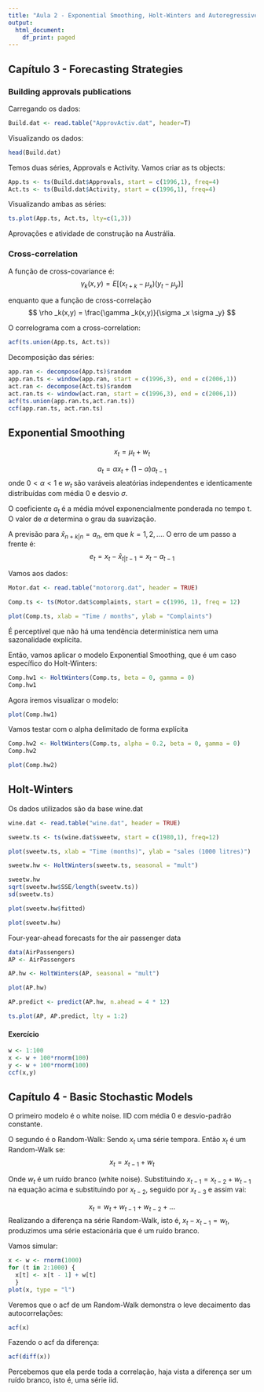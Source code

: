 ```yaml
---
title: "Aula 2 - Exponential Smoothing, Holt-Winters and Autoregressive"
output:
  html_document:
    df_print: paged
---
```


## Capítulo 3 - Forecasting Strategies

### Building approvals publications

Carregando os dados:
```r
Build.dat <- read.table("ApprovActiv.dat", header=T)
```

Visualizando os dados:
```r
head(Build.dat)
```

Temos duas séries, Approvals e Activity. Vamos criar as ts objects:
```r
App.ts <- ts(Build.dat$Approvals, start = c(1996,1), freq=4)
Act.ts <- ts(Build.dat$Activity, start = c(1996,1), freq=4)
```

Visualizando ambas as séries:
```r
ts.plot(App.ts, Act.ts, lty=c(1,3))
```

Aprovações e atividade de construção na Austrália. 

### Cross-correlation

A função de cross-covariance é:
$$
\gamma _k(x,y) = E[(x_{t+k}-\mu_x)(y_t - \mu_y)]
$$

enquanto que a função de cross-correlação 
$$
\rho _k(x,y) = \frac{\gamma _k(x,y)}{\sigma _x \sigma _y}
$$

O correlograma com a cross-correlation:
```r
acf(ts.union(App.ts, Act.ts))
```

Decomposição das séries:
```r
app.ran <- decompose(App.ts)$random
app.ran.ts <- window(app.ran, start = c(1996,3), end = c(2006,1))
act.ran <- decompose(Act.ts)$random
act.ran.ts <- window(act.ran, start = c(1996,3), end = c(2006,1))
acf(ts.union(app.ran.ts,act.ran.ts))
ccf(app.ran.ts, act.ran.ts)
```


## Exponential Smoothing

$$
x_t = \mu _t + w_t
$$

$$
a_t = \alpha x_t + (1 - \alpha)a_{t-1}
$$
onde $0<\alpha < 1$ e $w_t$ são varáveis aleatórias independentes e identicamente distribuídas com média 0 e desvio $\sigma$.

O coeficiente $a_t$ é a média móvel exponencialmente ponderada no tempo t. O valor de $\alpha$ determina o grau da suavização. 

A previsão para $\hat x_{n+k|n}=a_n$, em que $k=1,2,...$. O erro de um passo a frente é:
$$
e_t = x_t - \hat x_{t|t-1} = x_t - a_{t-1} 
$$

Vamos aos dados:

```r
Motor.dat <- read.table("motororg.dat", header = TRUE) 
```


```r
Comp.ts <- ts(Motor.dat$complaints, start = c(1996, 1), freq = 12)
```

```r
plot(Comp.ts, xlab = "Time / months", ylab = "Complaints")
```

É perceptível que não há uma tendência determinística nem uma sazonalidade explícita. 

Então, vamos aplicar o modelo Exponential Smoothing, que é um caso específico do Holt-Winters:

```r
Comp.hw1 <- HoltWinters(Comp.ts, beta = 0, gamma = 0)
Comp.hw1
```

Agora iremos visualizar o modelo:
```r
plot(Comp.hw1)
```

Vamos testar com o alpha delimitado de forma explícita
```r
Comp.hw2 <- HoltWinters(Comp.ts, alpha = 0.2, beta = 0, gamma = 0)
Comp.hw2
```

```r
plot(Comp.hw2)
```

## Holt-Winters

Os dados utilizados são da base wine.dat

```r
wine.dat <- read.table("wine.dat", header = TRUE)
```

```r
sweetw.ts <- ts(wine.dat$sweetw, start = c(1980,1), freq=12)
```

```r
plot(sweetw.ts, xlab = "Time (months)", ylab = "sales (1000 litres)")
```

```r
sweetw.hw <- HoltWinters(sweetw.ts, seasonal = "mult")
```

```r
sweetw.hw
sqrt(sweetw.hw$SSE/length(sweetw.ts))
sd(sweetw.ts)
```

```r
plot(sweetw.hw$fitted)
```


```r
plot(sweetw.hw)
```


Four-year-ahead forecasts for the air passenger data

```r
data(AirPassengers)
AP <- AirPassengers
```

```r
AP.hw <- HoltWinters(AP, seasonal = "mult")
```

```r
plot(AP.hw)
```

```r
AP.predict <- predict(AP.hw, n.ahead = 4 * 12)
```

```r
ts.plot(AP, AP.predict, lty = 1:2)
```

#### Exercício

```r
w <- 1:100
x <- w + 100*rnorm(100)
y <- w + 100*rnorm(100)
ccf(x,y)
```
 
## Capítulo 4 - Basic Stochastic Models

O primeiro modelo é o white noise. IID com média 0 e desvio-padrão constante. 

O segundo é o Random-Walk: 
Sendo $x_t$ uma série tempora. Então $x_t$ é um Random-Walk se:
$$
x_t = x_{t−1} + w_t
$$

Onde $w_t$ é um ruído branco (white noise). Substituindo $x_{t-1} = x_{t-2} + w_{t-1}$ na equação acima e substituindo por $x_{t-2}$, seguido por $x_{t-3}$ e assim vai: 

$$
x_t =w_t +w_{t−1} +w_{t−2} +...
$$
Realizando a diferença na série Random-Walk, isto é, $x_t - x_{t-1} = w_t$, produzimos uma série estacionária que é um ruído branco. 

Vamos simular:

```r
x <- w <- rnorm(1000)
for (t in 2:1000) {
  x[t] <- x[t - 1] + w[t]
  }
plot(x, type = "l")
```

Veremos que o acf de um Random-Walk demonstra o leve decaimento das autocorrelações:

```r
acf(x)
```

Fazendo o acf da diferença:

```r
acf(diff(x))
```

Percebemos que ela perde toda a correlação, haja vista a diferença ser um ruído branco, isto é, uma série iid.

